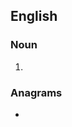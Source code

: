 ==English==

===Noun===
{{head|en|noun plural form}}

# {{plural of|northing|lang=en}}

===Anagrams===
* {{anagrams|en|nonrights}}